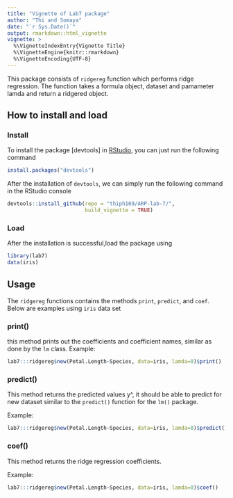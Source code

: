 ```yaml
---
title: "Vignette of Lab7 package"
author: "Thi and Somaya"
date: "`r Sys.Date()`"
output: rmarkdown::html_vignette
vignette: >
  %\VignetteIndexEntry{Vignette Title}
  %\VignetteEngine{knitr::rmarkdown}
  %\VignetteEncoding{UTF-8}
---
```


This package consists of `ridgereg` function which performs ridge regression. The function takes a formula object, dataset and pamameter lamda and return a ridgered object. 

## How to install and load

### Install 

To install the package [devtools] in [RStudio](https://www.rstudio.com/), you can just run the following command
```r
install.packages("devtools")
```


After the installation of `devtools`, we can simply run the following command in the RStudio console
```r
devtools::install_github(repo = "thiph169/ARP-lab-7/", 
                         build_vignette = TRUE)
```

### Load

After the installation is successful,load the package using

```r
library(lab7)
data(iris)
```

## Usage

The `ridgereg` functions contains the methods `print`, `predict`, and `coef`. Below are examples using `iris` data set


### print()  

this method prints out the coefficients and coefficient names, similar as done by the `lm` class.
Example:   

```r
lab7:::ridgereg$new(Petal.Length~Species, data=iris, lamda=0)$print()

```

### predict()  

This method returns the predicted values y^, it should be able to predict for new dataset similar to the `predict()` function for the `lm()` package.  

Example:   

```r
lab7:::ridgereg$new(Petal.Length~Species, data=iris, lamda=0)$predict()
```

### coef()  

This method returns the ridge regression coefficients.   

Example:    

```r
lab7:::ridgereg$new(Petal.Length~Species, data=iris, lamda=0)$coef()
```


